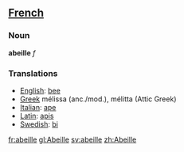 ==[[French]]==
===Noun===
'''abeille''' ''f''

===Translations===
*[[English]]: [[bee]]
*[[Greek]] m&eacute;lissa (anc./mod.), m&eacute;litta (Attic Greek)
*[[Italian]]: [[ape]]
*[[Latin]]: [[apis]]
*[[Swedish]]: [[bi]]

[[fr:abeille]]
[[gl:Abeille]]
[[sv:abeille]]
[[zh:Abeille]]